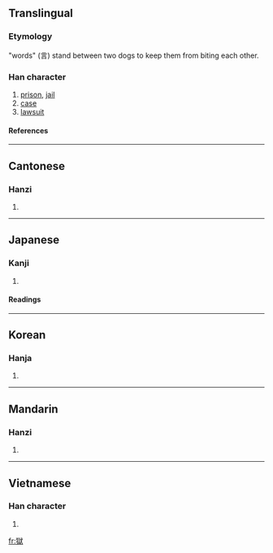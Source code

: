 {{see|狱}}

==Translingual==
===Etymology===
"words" (言) stand between two dogs to keep them from biting each other.
===Han character===
{{Han char|rn=94|rad=犬|as=10|sn=13|four=4323<sub>4</sub>|canj=大竹卜口大 (KHYRK)}}
# [[prison]], [[jail]]
# [[case]]
# [[lawsuit]]
====References====
{{Han ref|kx=0717.030|dkj=20603|dj=1128.220|hdz=21365.160|uh=7344|ud=29508|bh=BABB|bd=47803}}
----
==Cantonese==
===Hanzi===
{{yue-hanzi|jyut=|y=yuk6}}
# {{defn|Cantonese}}
----
==Japanese==
===Kanji===
{{ja-kanji|grade=c|rs=犬10}}
# {{defn|Japanese}} 
====Readings====
{{ja-readings|on=[[ごく]] (goku), [[きょく]] (kyoku)|kun=[[ひとや]] (hitoya)}}
----
==Korean==
===Hanja===
{{ko-hanja|hangeul=옥|eumhun=|rv=ok|mr=ok|y=ok}}
# {{defn|Korean}}
----
==Mandarin==
===Hanzi===
{{cmn-hanzi|sim=狱|pin=[[yù]] ([[yu4]])|wg=yü<sup>4</sup>}}
# {{defn|Mandarin}}
----
==Vietnamese==
===Han character===
{{vi-hantu|đong}}
# {{defn|Vietnamese}}

[[fr:獄]]